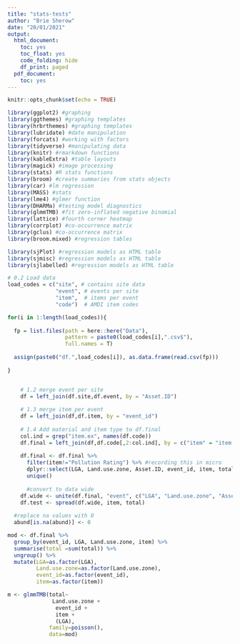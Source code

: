 ```yaml
---
title: "stats-tests"
author: "Brie Sherow"
date: "20/01/2021"
output: 
  html_document:
    toc: yes
    toc_float: yes
    code_folding: hide
    df_print: paged
  pdf_document:
    toc: yes
---
```


```r
knitr::opts_chunk$set(echo = TRUE)
```


```r
library(ggplot2) #graphing
library(ggthemes) #graphing templates
library(hrbrthemes) #graphing templates
library(lubridate) #date manipulation
library(forcats) #working with factors
library(tidyverse) #manipulating data
library(knitr) #rmarkdown functions
library(kableExtra) #table layouts
library(magick) #image processing
library(stats) #R stats functions
library(broom) #create summaries from stats objects
library(car) #lm regression
library(MASS) #stats
library(lme4) #glmer function
library(DHARMa) #testing model diagnostics
library(glmmTMB) #fit zero-inflated negative binomial
library(lattice) #fourth corner heatmap
library(corrplot) #co-occurrence matrix
library(gclus) #co-occurrence matrix
library(broom.mixed) #regression tables

library(sjPlot) #regression models as HTML table
library(sjmisc) #regression models as HTML table
library(sjlabelled) #regression models as HTML table
```


```r
# 0.2 Load data
load_codes = c("site", # contains site data 
               "event", # events per site
               "item",  # items per event
               "code")  # AMDI item codes

for(i in 1:length(load_codes)){
  
  fp = list.files(path = here::here("Data"), 
                  pattern = paste0(load_codes[i],".csv$"),
                  full.names = T)
  
  assign(paste0("df.",load_codes[i]), as.data.frame(read.csv(fp)))
  
}


    # 1.2 merge event per site
    df = left_join(df.site,df.event, by = "Asset.ID")
    
    # 1.3 merge item per event
    df = left_join(df,df.item, by = "event_id")
    
    # 1.4 Add material and item type to df.final
    col.ind = grep("item.ex", names(df.code))
    df.final = left_join(df,df.code[,2:col.ind], by = c("item" = "item.ex"))
    
    df.final <- df.final %>%
      filter(item!="Pollution Rating") %>% #recording this in micro
      dplyr::select(LGA, Land.use.zone, Asset.ID, event_id, item, total) %>%
      unique() 
    
      #convert to data wide
    df.wide <- unite(df.final, "event", c("LGA", "Land.use.zone", "Asset.ID", "event_id"), sep=" ")
    df.test <- spread(df.wide, item, total) 
  
  #replace na values with 0
  abund[is.na(abund)] <- 0
```

```r
mod <- df.final %>%
  group_by(event_id, LGA, Land.use.zone, item) %>%
  summarise(total =sum(total)) %>%
  ungroup() %>%
  mutate(LGA=as.factor(LGA),
         Land.use.zone=as.factor(Land.use.zone),
         event_id=as.factor(event_id),
         item=as.factor(item))

m <- glmmTMB(total~
              Land.use.zone +
               event_id +
               item +
               (LGA),
             family=poisson(),
             data=mod)
```

